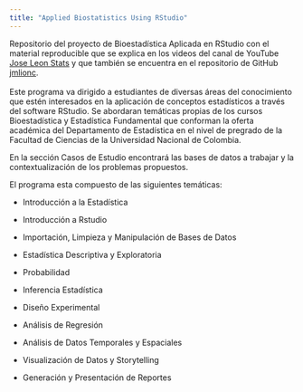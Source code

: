 ```yaml
---
title: "Applied Biostatistics Using RStudio"
---
```


Repositorio del proyecto de Bioestadística Aplicada en RStudio con el material reproducible que se explica en los videos del canal de YouTube [Jose Leon Stats](https://www.youtube.com/@jmlionc) y que también se encuentra en el repositorio de GitHub [jmlionc](https://github.com/jmlionc).\
\
Este programa va dirigido a estudiantes de diversas áreas del conocimiento que estén interesados en la aplicación de conceptos estadísticos a través del software RStudio. Se abordaran temáticas propias de los cursos Bioestadística y Estadística Fundamental que conforman la oferta académica del Departamento de Estadística en el nivel de pregrado de la Facultad de Ciencias de la Universidad Nacional de Colombia.

En la sección Casos de Estudio encontrará las bases de datos a trabajar y la contextualización de los problemas propuestos.

El programa esta compuesto de las siguientes temáticas:

-   Introducción a la Estadística

-   Introducción a Rstudio

-   Importación, Limpieza y Manipulación de Bases de Datos

-   Estadística Descriptiva y Exploratoria

-   Probabilidad

-   Inferencia Estadística

-   Diseño Experimental

-   Análisis de Regresión

-   Análisis de Datos Temporales y Espaciales

-   Visualización de Datos y Storytelling

-   Generación y Presentación de Reportes
